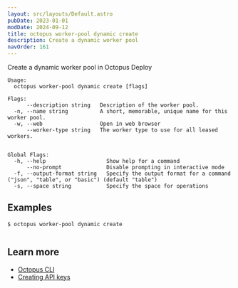 ```yaml
---
layout: src/layouts/Default.astro
pubDate: 2023-01-01
modDate: 2024-09-12
title: octopus worker-pool dynamic create
description: Create a dynamic worker pool
navOrder: 161
---
```


Create a dynamic worker pool in Octopus Deploy

```
Usage:
  octopus worker-pool dynamic create [flags]

Flags:
      --description string   Description of the worker pool.
  -n, --name string          A short, memorable, unique name for this worker pool.
  -w, --web                  Open in web browser
      --worker-type string   The worker type to use for all leased workers.


Global Flags:
  -h, --help                   Show help for a command
      --no-prompt              Disable prompting in interactive mode
  -f, --output-format string   Specify the output format for a command ("json", "table", or "basic") (default "table")
  -s, --space string           Specify the space for operations

```

## Examples

<SamplesInstance />

```
$ octopus worker-pool dynamic create


```

## Learn more

- [Octopus CLI](/docs/octopus-rest-api/cli)
- [Creating API keys](/docs/octopus-rest-api/how-to-create-an-api-key)
